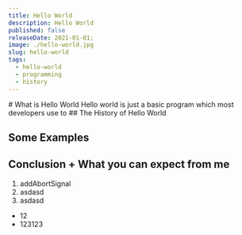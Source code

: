 ```yaml
---
title: Hello World
description: Hello World
published: false
releaseDate: 2021-01-01;
image: ./hello-world.jpg
slug: hello-world
tags: 
  - hello-world
  - programming
  - history
---
```


<article class="prose mx-auto">
# What is Hello World
Hello world is just a basic program which most developers use to 
## The History of Hello World

# Some Examples

# Conclusion + What you can expect from me

1. addAbortSignal
2. asdasd
3. asdasd

- 12
- 123123
</article>

